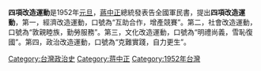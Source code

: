 '''四項改造運動'''是1952年[[元旦|元旦]]，[[蔣中正|蔣中正]]總統發表告全國軍民書，提出'''四項改造運動'''，第一，經濟改造運動，口號為“互助合作，增產競賽”。第二，社會改造運動，口號為“敦親睦族，勤勞服務”。第三，文化改造運動，口號為“明禮尚義，雪恥復國”。第四，政治改造運動，口號為“克難實踐，自力更生”。

[[Category:台灣政治史|Category:台灣政治史]]
[[Category:蒋中正|Category:蒋中正]]
[[Category:1952年台灣|Category:1952年台灣]]